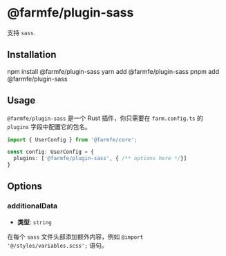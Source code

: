 
# @farmfe/plugin-sass

支持 `sass`.

## Installation

<Tabs>
  <TabItem value="npm" label="npm">
    <CodeBlock>npm install @farmfe/plugin-sass</CodeBlock>
  </TabItem>
  <TabItem value="yarn" label="yarn">
    <CodeBlock>yarn add @farmfe/plugin-sass</CodeBlock>
  </TabItem>
  <TabItem value="pnpm" label="pnpm">
    <CodeBlock>pnpm add @farmfe/plugin-sass</CodeBlock>
  </TabItem>
</Tabs>

## Usage
`@farmfe/plugin-sass` 是一个 Rust 插件，你只需要在 `farm.config.ts` 的 `plugins` 字段中配置它的包名。
```ts {4}
import { UserConfig } from '@farmfe/core';

const config: UserConfig = {
  plugins: ['@farmfe/plugin-sass', { /** options here */}]
}
```

## Options
### additionalData
* **类型**: `string`

在每个 `sass` 文件头部添加额外内容，例如 `@import '@/styles/variables.scss';` 语句。